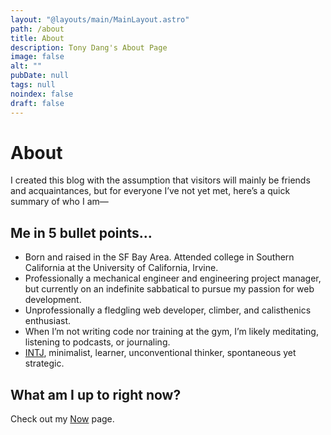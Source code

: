 ```yaml
---
layout: "@layouts/main/MainLayout.astro"
path: /about
title: About
description: Tony Dang's About Page
image: false
alt: ""
pubDate: null
tags: null
noindex: false
draft: false
---
```


# About

I created this blog with the assumption that visitors will mainly be friends
and acquaintances, but for everyone I’ve not yet met, here’s a quick summary of
who I am—

## Me in 5 bullet points…

- Born and raised in the SF Bay Area.
  Attended college in Southern California at the University of California,
  Irvine.
- Professionally a mechanical engineer and engineering project manager, but
  currently on an indefinite sabbatical to pursue my passion for web
  development.
- Unprofessionally a fledgling web developer, climber, and calisthenics
  enthusiast.
- When I’m not writing code nor training at the gym, I’m likely meditating,
  listening to podcasts, or journaling.
- [INTJ](https://www.16personalities.com/intj-personality), minimalist, learner,
  unconventional thinker, spontaneous yet strategic.

## What am I up to right now?

Check out my [Now](/now) page.
